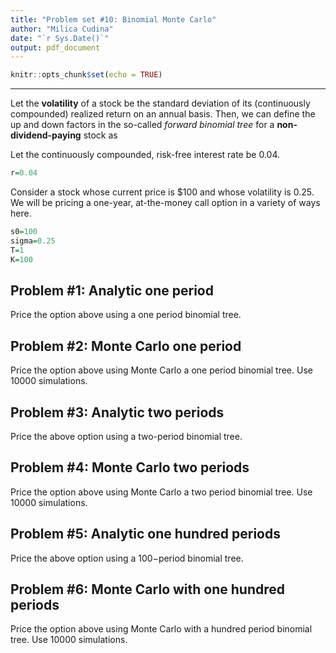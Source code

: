 ```yaml
---
title: "Problem set #10: Binomial Monte Carlo"
author: "Milica Cudina"
date: "`r Sys.Date()`"
output: pdf_document
---
```


```r
knitr::opts_chunk$set(echo = TRUE)
```

---

Let the **volatility** of a stock be the standard deviation of its (continuously compounded) realized return on an annual basis. Then, we can define the up and down factors in the so-called *forward binomial tree* for a **non-dividend-paying** stock as
\begin{equation}
\begin{split}
u & = e^{rh + \sigma\sqrt{h}}\\
d & = e^{rh - \sigma\sqrt{h}}\\
\end{split}
\end{equation}

Let the continuously compounded, risk-free interest rate be $0.04$. 

```r
r=0.04
```

Consider a stock whose current price is \$100 and whose volatility is $0.25$. We will be pricing a one-year, at-the-money call option in a variety of ways here. 
```r
s0=100
sigma=0.25
T=1
K=100
```


## Problem #1: Analytic one period
Price the option above using a one period binomial tree. 


## Problem #2: Monte Carlo one period
Price the option above using Monte Carlo a one period binomial tree. Use $10000$ simulations. 


## Problem #3: Analytic two periods
Price the above option using a two-period binomial tree. 


## Problem #4: Monte Carlo two periods
Price the option above using Monte Carlo a two period binomial tree. Use $10000$ simulations. 


## Problem #5: Analytic one hundred periods
Price the above option using a $100-$period binomial tree. 


## Problem #6: Monte Carlo with one hundred periods
Price the option above using Monte Carlo with a hundred period binomial tree. Use $10000$ simulations. 

